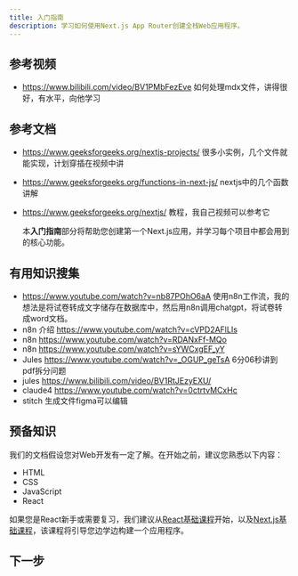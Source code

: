 ```yaml
---
title: 入门指南
description: 学习如何使用Next.js App Router创建全栈Web应用程序。
---
```


## 参考视频

- https://www.bilibili.com/video/BV1PMbFezEve 如何处理mdx文件，讲得很好，有水平，向他学习

## 参考文档

- https://www.geeksforgeeks.org/nextjs-projects/ 很多小实例，几个文件就能实现，计划穿插在视频中讲
- https://www.geeksforgeeks.org/functions-in-next-js/ nextjs中的几个函数讲解
- https://www.geeksforgeeks.org/nextjs/ 教程，我自己视频可以参考它

  本**入门指南**部分将帮助您创建第一个Next.js应用，并学习每个项目中都会用到的核心功能。

## 有用知识搜集

- https://www.youtube.com/watch?v=nb87POhO6aA 使用n8n工作流，我的想法是将试卷转成文字储存在数据库中，然后用n8n调用chatgpt，将试卷转成word文档。
- n8n 介绍 https://www.youtube.com/watch?v=cVPD2AFlLIs
- n8n https://www.youtube.com/watch?v=RDANxFf-MQo
- n8n https://www.youtube.com/watch?v=sYWCxgEF_yY
- Jules https://www.youtube.com/watch?v=_OGUP_geTsA 6分06秒讲到pdf拆分问题
- jules https://www.bilibili.com/video/BV1RtJEzyEXU/
- claude4 https://www.youtube.com/watch?v=0ctrtvMCxHc
- stitch 生成文件figma可以编辑

## 预备知识

我们的文档假设您对Web开发有一定了解。在开始之前，建议您熟悉以下内容：

- HTML
- CSS
- JavaScript
- React

如果您是React新手或需要复习，我们建议从[React基础课程](/learn/react-foundations)开始，以及[Next.js基础课程](/learn/dashboard-app)，该课程将引导您边学边构建一个应用程序。

## 下一步
